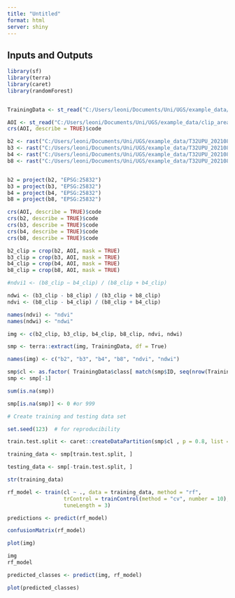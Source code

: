 ---
title: "Untitled"
format: html
server: shiny
---

## Inputs and Outputs


```{r}
library(sf)
library(terra)
library(caret)
library(randomForest)
```

```{r}
```


```{r}
TrainingData <- st_read("C:/Users/leoni/Documents/Uni/UGS/example_data/training_data.shp")  
```
```{r}
AOI <- st_read("C:/Users/leoni/Documents/Uni/UGS/example_data/clip_area.shp")
crs(AOI, describe = TRUE)$code
```


```{r}
b2 <- rast("C:/Users/leoni/Documents/Uni/UGS/example_data/T32UPU_20210814T102031_B02_10m_extent.tif")
b3 <- rast("C:/Users/leoni/Documents/Uni/UGS/example_data/T32UPU_20210814T102031_B03_10m_extent.tif")
b4 <- rast("C:/Users/leoni/Documents/Uni/UGS/example_data/T32UPU_20210814T102031_B04_10m_extent.tif")
b8 <- rast("C:/Users/leoni/Documents/Uni/UGS/example_data/T32UPU_20210814T102031_B08_10m_extent.tif")
```


```{r}

```


```{r}
b2 = project(b2, "EPSG:25832")
b3 = project(b3, "EPSG:25832")
b4 = project(b4, "EPSG:25832")
b8 = project(b8, "EPSG:25832")
```


```{r}
crs(AOI, describe = TRUE)$code
crs(b2, describe = TRUE)$code
crs(b3, describe = TRUE)$code
crs(b4, describe = TRUE)$code
crs(b8, describe = TRUE)$code
```


```{r}
b2_clip = crop(b2, AOI, mask = TRUE)
b3_clip = crop(b3, AOI, mask = TRUE)
b4_clip = crop(b4, AOI, mask = TRUE)
b8_clip = crop(b8, AOI, mask = TRUE)
```


```{r}
#ndvi1 <- (b8_clip − b4_clip) / (b8_clip + b4_clip)

ndwi <- (b3_clip - b8_clip) / (b3_clip + b8_clip)
ndvi <- (b8_clip - b4_clip) / (b8_clip + b4_clip)

names(ndvi) <- "ndvi"
names(ndwi) <- "ndwi"
```


```{r}
img <- c(b2_clip, b3_clip, b4_clip, b8_clip, ndvi, ndwi)
```


```{r}


smp <- terra::extract(img, TrainingData, df = True)

names(img) <- c("b2", "b3", "b4", "b8", "ndvi", "ndwi")

```


```{r}

smp$cl <- as.factor( TrainingData$class[ match(smp$ID, seq(nrow(TrainingData)) ) ] )
smp <- smp[-1]

```


```{r}
sum(is.na(smp))
```


```{r}
smp[is.na(smp)] <- 0 #or 999
```

```{r}
# Create training and testing data set

set.seed(123)  # for reproducibility

train.test.split <- caret::createDataPartition(smp$cl , p = 0.8, list = FALSE)

training_data <- smp[train.test.split, ]

testing_data <- smp[-train.test.split, ]

str(training_data)
```


```{r}

rf_model <- train(cl ~ ., data = training_data, method = "rf",
                  trControl = trainControl(method = "cv", number = 10),
                  tuneLength = 3)

```


```{r}
predictions <- predict(rf_model)

```


```{r}
confusionMatrix(rf_model)
```
```{r}
plot(img)
```
```{r}
img
rf_model
```



```{r}
predicted_classes <- predict(img, rf_model)

plot(predicted_classes)
```

